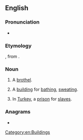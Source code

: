 ==English==

===Pronunciation===
* {{IPA|/ˈbænɪɔ/|lang=en}}

===Etymology===
{{etyl|it|en}} {{m|it|bagno}}, from {{etyl|la|en}} {{lena}} {{m|la|balneum||bath}}.

===Noun===
{{en-noun}}

# A [[brothel]].
# {{lb|en|obsolete}} A [[building]] for [[bathe|bathing]], [[sweat]]ing.
# {{lb|en|obsolete}} In [[Turkey]], a [[prison]] for [[slave]]s.

===Anagrams===
* {{l|en|gabion}}

[[Category:en:Buildings]]
